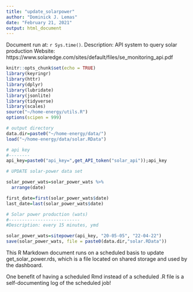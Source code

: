 ```yaml
---
title: "update_solarpower"
author: "Dominick J. Lemas"
date: "February 21, 2021"
output: html_document
---
```


Document run at: `r Sys.time()`.
Description: API system to query solar production
Website: https://www.solaredge.com/sites/default/files/se_monitoring_api.pdf

```r
knitr::opts_chunk$set(echo = TRUE)
library(keyringr)
library(httr)
library(dplyr)
library(lubridate)
library(jsonlite)
library(tidyverse)
library(scales)
source("~/home-energy/utils.R")
options(scipen = 999)

# output directory
data.dir=paste0("~/home-energy/data/")
load("~/home-energy/data/solar.RData")

# api key
#--------
api_key=paste0("api_key=",get_API_token("solar_api"));api_key
```

```r

# UPDATE solar-power data set

solar_power_wats=solar_power_wats %>%
  arrange(date) 

first_date=first(solar_power_wats$date)
last_date=last(solar_power_wats$date)

# Solar power production (wats)
#---------------------------
#Description: every 15 minutes, ymd

solar_power_wats=sitepower(api_key, "20-05-05", "22-04-22")
save(solar_power_wats, file = paste0(data.dir,"solar.RData"))


```

This R Markdown document runs on a scheduled basis to update get_solar_power.rds, which is a file located on shared storage and used by the dashboard.

One benefit of having a scheduled Rmd instead of a scheduled .R file is a self-documenting log of the scheduled job!
   